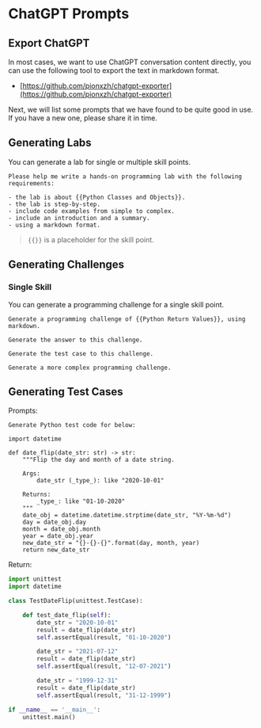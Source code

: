 # ChatGPT Prompts

## Export ChatGPT

In most cases, we want to use ChatGPT conversation content directly, you can use the following tool to export the text in markdown format.

- [https://github.com/pionxzh/chatgpt-exporter](https://github.com/pionxzh/chatgpt-exporter)

Next, we will list some prompts that we have found to be quite good in use. If you have a new one, please share it in time.

## Generating Labs

You can generate a lab for single or multiple skill points.

```text
Please help me write a hands-on programming lab with the following requirements:

- the lab is about {{Python Classes and Objects}}.
- the lab is step-by-step.
- include code examples from simple to complex.
- include an introduction and a summary.
- using a markdown format.
```

> `{{}}` is a placeholder for the skill point.

## Generating Challenges

### Single Skill

You can generate a programming challenge for a single skill point.

```text
Generate a programming challenge of {{Python Return Values}}, using markdown.
```

```text
Generate the answer to this challenge.
```

```text
Generate the test case to this challenge.
```

```text
Generate a more complex programming challenge.
```

## Generating Test Cases

Prompts:

```text
Generate Python test code for below:

import datetime

def date_flip(date_str: str) -> str:
    """Flip the day and month of a date string.

    Args:
        date_str (_type_): like "2020-10-01"

    Returns:
        _type_: like "01-10-2020"
    """
    date_obj = datetime.datetime.strptime(date_str, "%Y-%m-%d")
    day = date_obj.day
    month = date_obj.month
    year = date_obj.year
    new_date_str = "{}-{}-{}".format(day, month, year)
    return new_date_str
```

Return:

```python
import unittest
import datetime

class TestDateFlip(unittest.TestCase):

    def test_date_flip(self):
        date_str = "2020-10-01"
        result = date_flip(date_str)
        self.assertEqual(result, "01-10-2020")

        date_str = "2021-07-12"
        result = date_flip(date_str)
        self.assertEqual(result, "12-07-2021")

        date_str = "1999-12-31"
        result = date_flip(date_str)
        self.assertEqual(result, "31-12-1999")

if __name__ == '__main__':
    unittest.main()
```